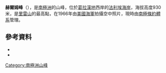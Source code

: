 {{coord|69|29|S|67|50|W|source:GNIS|display=title}}

'''赫爾姆峰'''（{{lang-en|Helm Peak}}），是[[南極洲|南極洲]]的山峰，位於[[葛拉漢地|葛拉漢地]]西岸的[[法利埃海岸|法利埃海岸]]，海拔高度930米，是[[里雷山|里雷山]]的最高點，在1966年由[[美國海軍|美國海軍]]拍攝空中照片，現時由[[南極條約體系|南極條約體系]]管理。

==參考資料==
*{{cite gnis | type = antarid | id = 6622| name = Helm Peak | accessdate = 2012-06-10}}
*{{usgs-gazetteer|id=6622}}

{{DEFAULTSORT:Helm Peak}}
[[Category:南極洲山峰|Category:南極洲山峰]]


{{FallièresCoast-geo-stub}}